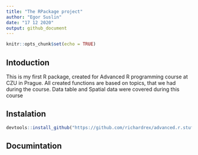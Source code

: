 ```yaml
---
title: "The RPackage project"
author: "Egor Suslin"
date: "17 12 2020"
output: github_document
---
```


```r
knitr::opts_chunk$set(echo = TRUE)
```

## Intoduction

This is my first R package, created for Advanced R programming course at CZU in Prague.
All created functions are based on topics, that we had during the course.
Data table and Spatial data were covered during this course

## Instalation
 
```r
devtools::install_github("https://github.com/richardrex/advanced.r.stuff.git")
```

## Documintation 

